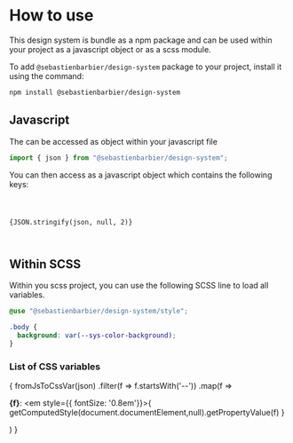 

<Meta title="How to use" />

# How to use

This design system is bundle as a npm package and can be used within your project as a javascript object or as a scss module.

To add `@sebastienbarbier/design-system` package to your project, install it using the command:

```zsh
npm install @sebastienbarbier/design-system
```

## Javascript

The can be accessed as object within your javascript file

```jsx
import { json } from "@sebastienbarbier/design-system";
```

You can then access as a javascript object which contains the following keys:

<code>
  <pre style={{ fontSize: "0.8em" }}>{JSON.stringify(json, null, 2)}</pre>
</code>

## Within SCSS

Within you scss project, you can use the following SCSS line to load all variables.

```scss
@use "@sebastienbarbier/design-system/style";

.body {
  background: var(--sys-color-background);
}
```

### List of CSS variables

{
fromJsToCssVar(json)
.filter(f => f.startsWith('--'))
.map(f => <div key={f}>
<strong>{f}</strong>: <em style={{ fontSize: '0.8em'}}>{ getComputedStyle(document.documentElement,null).getPropertyValue(f) }</em>
</div>)
}
